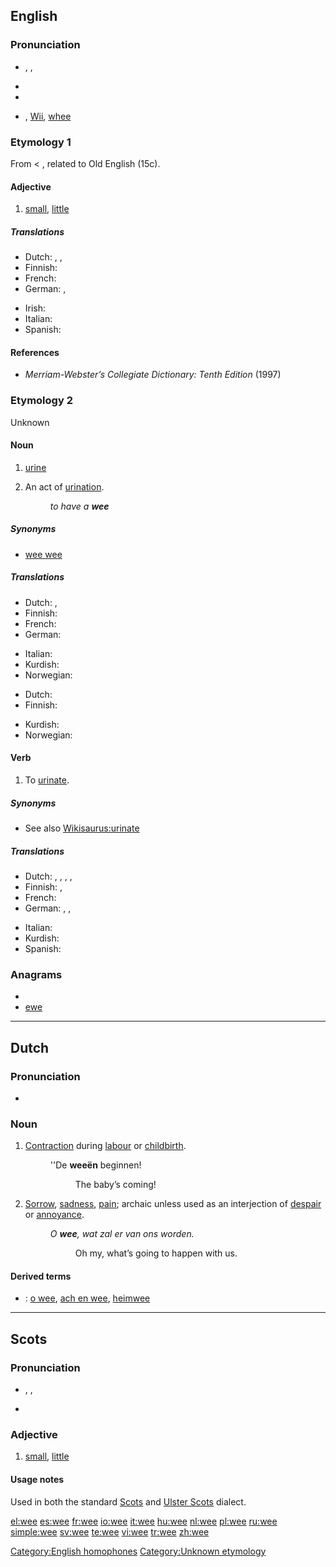 ==English==
{{wikipedia}}

===Pronunciation===
* {{enPR|wē}}, {{IPA|/wiː/}}, {{SAMPA|/wi:/}}
* {{audio|en-us-wee.ogg|Audio (US)}}
* {{rhymes|iː}}
* {{homophones|we}}, [[w:Wii|Wii]], [[whee]] {{i|in accents with the [[wine-whine merger]]}}

===Etymology 1===
From {{etyl|enm}} {{term|we||little bit|lang=enm}} < {{etyl|ang}}  {{term|wæge|wæ:ge|[[weight]]|lang=ang}}, related to Old English {{term|wegan||to move, weigh|lang=enm}} (15c).

====Adjective====
{{en-adj|weer|weest}}

# {{Scottish|Northern Ireland|North England}} [[small]], [[little]]

=====Translations=====
{{trans-top|small, little}}
* Dutch: {{t+|nl|klein}}, {{t|nl|petieterig}}, {{t|nl|pietepeuterig}}
* Finnish: {{t-|fi|pikkuruinen}}
* French: {{t+|fr|petit}}
* German: {{t+|de|winzig}}, {{t+|de|klein}}
{{trans-mid}}
* Irish: {{t-|ga|beag|xs=Irish}}
* Italian: {{t+|it|piccolo}}
* Spanish: {{t+|es|pequeño}}
{{trans-bottom}}

====References====
* ''Merriam-Webster’s Collegiate Dictionary: Tenth Edition'' (1997)

===Etymology 2===
Unknown

====Noun====
{{en-noun|-}}

# {{context|colloquial|uncountable}} [[urine]]
# {{colloquial}} An act of [[urination]].
#: ''to have a '''wee'''''

=====Synonyms=====
* [[wee wee]]

=====Translations=====
{{trans-top|urine}}
* Dutch: {{t-|nl|pis|m}}, {{t-|nl|urine|f}}
* Finnish: {{t+|fi|pissa}}
* French: {{t+|fr|pipi|m}}
* German: {{t+|de|Pipi|n}}
{{trans-mid}}
* Italian: {{t-|it|pipì|f}}
* Kurdish: {{t-|ku|میز|sc=KUchar}}
* Norwegian: {{t-|no|tiss|n}}
{{trans-bottom}}

{{trans-top|act of urination}}
* Dutch: {{t|nl|plas|m}}
* Finnish: {{t|fi|pissaaminen}}
{{trans-mid}}
* Kurdish: {{t|ku|میز کردن|sc=KUchar}}
* Norwegian: {{t-|no|tisse}}
{{trans-bottom}}

====Verb====
{{en-verb|wees|weeing|weed|weed}}

# {{colloquial}} To [[urinate]].

=====Synonyms=====
* See also [[Wikisaurus:urinate]]

=====Translations=====
{{trans-top|to urinate}}
* Dutch: {{t-|nl|plassen}}, {{t-|nl|pipi|alt=pipi doen}}, {{t+|nl|wateren}}, {{t-|nl|pissen}}, {{t+|nl|urineren}}
* Finnish: {{t+|fi|pissata}}, {{t-|fi|pissiä}}
* French: {{t+|fr|pipi|alt=faire pipi}}
* German: {{t+|de|pinkeln}}, {{t+|de|pissen}}, {{t+|de|Pipi|alt=Pipi machen}}
{{trans-mid}}
* Italian: {{t-|it|pipì|alt=fare la pipì}}
* Kurdish: {{t|ku|میز کردن|sc=KUchar}}
* Spanish: {{t-|es|pis|alt=hacer pis}}
{{trans-bottom}}

===Anagrams===
* {{alphagram|[[eew]]}}
* [[ewe]]

[[Category:English homophones]]
[[Category:Unknown etymology]]

----

==Dutch==

===Pronunciation===
* {{IPA|/we/|lang=nl}}

===Noun===
{{nl-noun2|f|ën|tje}}

# [[contraction|Contraction]] during [[labour]] or [[childbirth]].
#: ''De '''weeën''' beginnen!
#:: The baby’s coming!
# [[sorrow|Sorrow]], [[sadness]], [[pain]]; archaic unless used as an interjection of [[despair]] or [[annoyance]].
#: ''O '''wee''', wat zal er van ons worden.''
#:: Oh my, what’s going to happen with us.

====Derived terms====
* {{sense|sorrow}}: [[o wee]], [[ach en wee]], [[heimwee]]

----

==Scots==

===Pronunciation===
* {{enPR|wē}}, {{IPA|/wiː/|lang=sco}}, {{SAMPA|/wi:/}}
* {{audio|en-us-wee.ogg|Audio (US)}}

===Adjective===
{{sco-adj}}

# [[small]], [[little]]

====Usage notes====
Used in both the standard [[Scots]] and [[Ulster Scots]] dialect.

[[el:wee]]
[[es:wee]]
[[fr:wee]]
[[io:wee]]
[[it:wee]]
[[hu:wee]]
[[nl:wee]]
[[pl:wee]]
[[ru:wee]]
[[simple:wee]]
[[sv:wee]]
[[te:wee]]
[[vi:wee]]
[[tr:wee]]
[[zh:wee]]